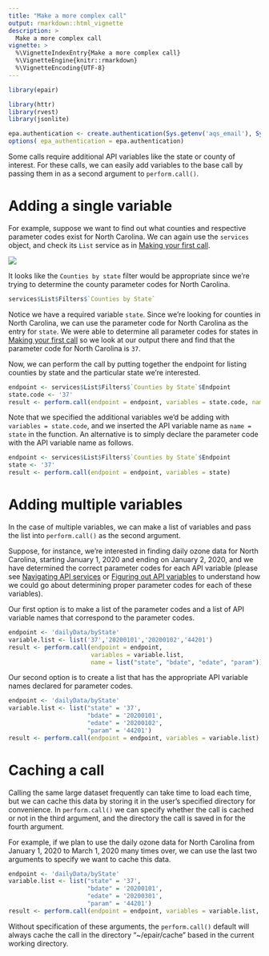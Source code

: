 ```yaml
---
title: "Make a more complex call"
output: rmarkdown::html_vignette
description: >
  Make a more complex call
vignette: >
  %\VignetteIndexEntry{Make a more complex call}
  %\VignetteEngine{knitr::rmarkdown}
  %\VignetteEncoding{UTF-8}
---
```


```r
library(epair)
```

```r
library(httr)
library(rvest)
library(jsonlite)
```

```r
epa.authentication <- create.authentication(Sys.getenv('aqs_email'), Sys.getenv('aqs_api_key'))
options( epa_authentication = epa.authentication)
```

Some calls require additional API variables like the state or county of interest. For these calls, we can easily add variables to the base call by passing them in as a second argument to `perform.call()`.

# Adding a single variable

For example, suppose we want to find out what counties and respective parameter codes exist for North Carolina. 
We can again use the `services` object, and check its `List` service as in [Making your first call](../../docs/Tutorial/making-your-first-call).

![](img/complex_call/counties_by_state.png)

It looks like the `Counties by state` filter would be appropriate since we're trying to determine the county parameter codes for North Carolina.

```r
services$List$Filters$`Counties by State`
```
Notice we have a required variable `state`. Since we're looking for counties in North Carolina, we can use the parameter code for North Carolina as the entry for `state`. We were able to determine all parameter codes for states in [Making your first call](../../docs/Tutorial/making-your-first-call) so we look at our output there and find that the parameter code for North Carolina is `37`.

Now, we can perform the call by putting together the endpoint for listing counties by state and the particular state we're interested.

```r
endpoint <- services$List$Filters$`Counties by State`$Endpoint
state.code <- '37'
result <- perform.call(endpoint = endpoint, variables = state.code, name = "state")
```

Note that we specified the additional variables we'd be adding with `variables = state.code`, and we inserted the API variable name as `name = state` in the function. An alternative is to simply declare the parameter code with the API variable name as follows.

```r
endpoint <- services$List$Filters$`Counties by State`$Endpoint
state <- '37'
result <- perform.call(endpoint = endpoint, variables = state)
```

# Adding multiple variables

In the case of multiple variables, we can make a list of variables and pass the list into `perform.call()` as the second argument. 

Suppose, for instance, we're interested in finding daily ozone data for North Carolina, starting January 1, 2020 and ending on January 2, 2020, and we have determined the correct parameter codes for each API variable (please see [Navigating API services](../Useful-Features/Services) or [Figuring out API variables](../../docs/Useful-Features/Variables) to understand how we could go about determining proper parameter codes for each of these variables).

Our first option is to make a list of the parameter codes and a list of API variable names that correspond
to the parameter codes.

```r
endpoint <- 'dailyData/byState'
variable.list <- list('37','20200101','20200102','44201')
result <- perform.call(endpoint = endpoint, 
                       variables = variable.list, 
                       name = list("state", "bdate", "edate", "param"))
```
Our second option is to create a list that has the appropriate API variable names declared for parameter codes.
```r
endpoint <- 'dailyData/byState'
variable.list <- list("state" = '37', 
                      "bdate" = '20200101', 
                      "edate" = '20200102', 
                      "param" = '44201')
result <- perform.call(endpoint = endpoint, variables = variable.list)
```

# Caching a call

Calling the same large dataset frequently can take time to load each time, but we can cache this data by storing it in the user's specified directory for convenience. In `perform.call()` we can specify whether the call is cached or not in the third argument, and the directory the call is saved in for the fourth argument.

For example, if we plan to use the daily ozone data for North Carolina from January 1, 2020 to March 1, 2020 many times over, we can use the last two arguments to specify we want to cache this data.

```r
endpoint <- 'dailyData/byState'
variable.list <- list("state" = '37', 
                      "bdate" = '20200101', 
                      "edate" = '20200301', 
                      "param" = '44201')
result <- perform.call(endpoint = endpoint, variables = variable.list, cached = TRUE, directory = "~/epair/cache")
```

Without specification of these arguments, the `perform.call()` default will always cache the call in the directory "~/epair/cache" based in the current working directory.
